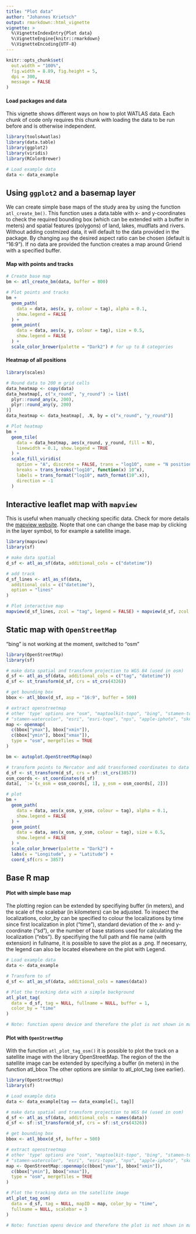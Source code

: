 ```yaml
---
title: "Plot data"
author: "Johannes Krietsch"
output: rmarkdown::html_vignette
vignette: >
  %\VignetteIndexEntry{Plot data}
  %\VignetteEngine{knitr::rmarkdown}
  %\VignetteEncoding{UTF-8}
---
```


```r
knitr::opts_chunk$set(
  out.width = "100%",
  fig.width = 8.89, fig.height = 5,
  dpi = 300,
  message = FALSE
)
```

#### Load packages and data

This vignette shows different ways on how to plot WATLAS data. Each chunk of code only requires this chunk with loading the data to be run before and is otherwise independent. 

```r
library(tools4watlas)
library(data.table)
library(ggplot2)
library(viridis)
library(RColorBrewer)

# Load example data
data <- data_example
```

## Using `ggplot2` and a basemap layer

We can create simple base maps of the study area by using the function `atl_create_bm()`. This function uses a data.table with x- and y-coordinates to check the required bounding box (which can be extended with a buffer in meters) and spatial features (polygons) of land, lakes, mudflats and rivers. Without adding costmized data, it will default to the data provided in the package. By changing `asp` the desired aspect ratio can be chosen (default is "16:9"). If no data are provided the function creates a map around Griend with a specified buffer. 

#### Map with points and tracks

```r
# Create base map
bm <- atl_create_bm(data, buffer = 800)

# Plot points and tracks
bm +
  geom_path(
    data = data, aes(x, y, colour = tag), alpha = 0.1,
    show.legend = FALSE
  ) +
  geom_point(
    data = data, aes(x, y, colour = tag), size = 0.5,
    show.legend = FALSE
  ) +
  scale_color_brewer(palette = "Dark2") # for up to 8 categories
```

#### Heatmap of all positions

```r
library(scales)

# Round data to 200 m grid cells
data_heatmap <- copy(data)
data_heatmap[, c("x_round", "y_round") := list(
  plyr::round_any(x, 200),
  plyr::round_any(y, 200)
)]
data_heatmap <- data_heatmap[, .N, by = c("x_round", "y_round")]

# Plot heatmap
bm +
  geom_tile(
    data = data_heatmap, aes(x_round, y_round, fill = N),
    linewidth = 0.1, show.legend = TRUE
  ) +
  scale_fill_viridis(
    option = "A", discrete = FALSE, trans = "log10", name = "N positions",
    breaks = trans_breaks("log10", function(x) 10^x),
    labels = trans_format("log10", math_format(10^.x)),
    direction = -1
  )
```

## Interactive leaflet map with `mapview`

This is useful when manually checking specific data. Check for more details the [mapview website](https://r-spatial.github.io/mapview/index.html). Nopte that one can change the base map by clicking in the layer symbol, to for example a satellite image. 

```r
library(mapview)
library(sf)

# make data spatial
d_sf <- atl_as_sf(data, additional_cols = c("datetime"))

# add track
d_sf_lines <- atl_as_sf(data,
  additional_cols = c("datetime"),
  option = "lines"
)

# Plot interactive map
mapview(d_sf_lines, zcol = "tag", legend = FALSE) + mapview(d_sf, zcol = "tag")
```

## Static map with `OpenStreetMap` 

"bing" is not working at the moment, switched to "osm"

```r
library(OpenStreetMap)
library(sf)

# make data spatial and transform projection to WGS 84 (used in osm)
d_sf <- atl_as_sf(data, additional_cols = c("tag", "datetime"))
d_sf <- st_transform(d_sf, crs = st_crs(4326))

# get bounding box
bbox <- atl_bbox(d_sf, asp = "16:9", buffer = 500)

# extract openstreetmap
# other 'type' options are "osm", "maptoolkit-topo", "bing", "stamen-toner",
# "stamen-watercolor", "esri", "esri-topo", "nps", "apple-iphoto", "skobbler";
map <- openmap(
  c(bbox["ymax"], bbox["xmin"]),
  c(bbox["ymin"], bbox["xmax"]),
  type = "osm", mergeTiles = TRUE
)

bm <- autoplot.OpenStreetMap(map)

# transform points to Mercator and add transformed coordinates to data
d_sf <- st_transform(d_sf, crs = sf::st_crs(3857))
osm_coords <- st_coordinates(d_sf)
data[, `:=`(x_osm = osm_coords[, 1], y_osm = osm_coords[, 2])]

# plot
bm +
  geom_path(
    data = data, aes(x_osm, y_osm, colour = tag), alpha = 0.1,
    show.legend = FALSE
  ) +
  geom_point(
    data = data, aes(x_osm, y_osm, colour = tag), size = 0.5,
    show.legend = FALSE
  ) +
  scale_color_brewer(palette = "Dark2") +
  labs(x = "Longitude", y = "Latitude") +
  coord_sf(crs = 3857)
```

## Base R map 

#### Plot with simple base map

The plotting region can be extended by specifiying buffer (in meters), and the scale of the scalebar (in kilometers) can be adjusted. To inspect the localizations, color_by can be specified to colour the localizations by time since first localization in plot (“time”), standard deviation of the x- and y-coordinate (“sd”), or the number of base stations used for calculating the localization (“nbs”). By specifiying the full path and file name (with extension) in fullname, it is possible to save the plot as a .png. If necesarry, the legend can also be located elsewhere on the plot with Legend.

```r
# Load example data
data <- data_example

# Transform to sf
d_sf <- atl_as_sf(data, additional_cols = names(data))

# Plot the tracking data with a simple background
atl_plot_tag(
  data = d_sf, tag = NULL, fullname = NULL, buffer = 1,
  color_by = "time"
)

# Note: function opens device and therefore the plot is not shown in markdown
```

#### Plot with `OpenStreetMap` 

With the function `atl_plot_tag_osm()` it is possible to plot the track on a satellite image with the library OpenStreetMap. The region of the the satellite image can be extended by specifying a buffer (in meters) in the function atl_bbox The other options are similar to atl_plot_tag (see earlier).

```r
library(OpenStreetMap)
library(sf)

# Load example data
data <- data_example[tag == data_example[1, tag]]

# make data spatial and transform projection to WGS 84 (used in osm)
d_sf <- atl_as_sf(data, additional_cols = names(data))
d_sf <- sf::st_transform(d_sf, crs = sf::st_crs(4326))

# get bounding box
bbox <- atl_bbox(d_sf, buffer = 500)

# extract openstreetmap
# other 'type' options are "osm", "maptoolkit-topo", "bing", "stamen-toner",
# "stamen-watercolor", "esri", "esri-topo", "nps", "apple-iphoto", "skobbler";
map <- OpenStreetMap::openmap(c(bbox["ymax"], bbox["xmin"]),
  c(bbox["ymin"], bbox["xmax"]),
  type = "osm", mergeTiles = TRUE
)

# Plot the tracking data on the satellite image
atl_plot_tag_osm(
  data = d_sf, tag = NULL, mapID = map, color_by = "time",
  fullname = NULL, scalebar = 3
)

# Note: function opens device and therefore the plot is not shown in markdown
```


















